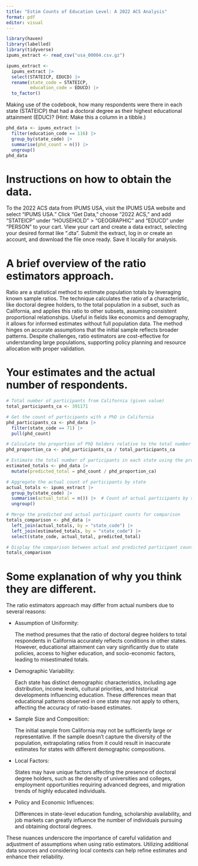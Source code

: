 ```yaml
---
title: "Estim Counts of Education Level: A 2022 ACS Analysis"
format: pdf
editor: visual
---
```


```r
library(haven)
library(labelled)
library(tidyverse)
ipums_extract <- read_csv("usa_00004.csv.gz")

ipums_extract <- 
  ipums_extract |>
  select(STATEICP, EDUCD) |>
  rename(state_code = STATEICP,
         education_code = EDUCD) |>
  to_factor()
```

Making use of the codebook, how many respondents were there in each state (STATEICP) that had a doctoral degree as their highest educational attainment (EDUC)? (Hint: Make this a column in a tibble.)

```r
phd_data <- ipums_extract |>
  filter(education_code == 116) |>  
  group_by(state_code) |>
  summarise(phd_count = n()) |>  
  ungroup()
phd_data

```

# Instructions on how to obtain the data.

To the 2022 ACS data from IPUMS USA, visit the IPUMS USA website and select "IPUMS USA." Click "Get Data," choose "2022 ACS," and add "STATEICP" under "HOUSEHOLD" \> "GEOGRAPHIC" and "EDUCD" under "PERSON" to your cart. View your cart and create a data extract, selecting your desired format like ".dta". Submit the extract, log in or create an account, and download the file once ready. Save it locally for analysis.

# A brief overview of the ratio estimators approach.

Ratio are a statistical method to estimate population totals by leveraging known sample ratios. The technique calculates the ratio of a characteristic, like doctoral degree holders, to the total population in a subset, such as California, and applies this ratio to other subsets, assuming consistent proportional relationships. Useful in fields like economics and demography, it allows for informed estimates without full population data. The method hinges on accurate assumptions that the initial sample reflects broader patterns. Despite challenges, ratio estimators are cost-effective for understanding large populations, supporting policy planning and resource allocation with proper validation.

# Your estimates and the actual number of respondents.

```r
# Total number of participants from California (given value)
total_participants_ca <- 391171  

# Get the count of participants with a PhD in California
phd_participants_ca <- phd_data |>
  filter(state_code == 71) |>
  pull(phd_count)

# Calculate the proportion of PhD holders relative to the total number of participants in California
phd_proportion_ca <- phd_participants_ca / total_participants_ca

# Estimate the total number of participants in each state using the proportion estimator
estimated_totals <- phd_data |>
  mutate(predicted_total = phd_count / phd_proportion_ca)

# Aggregate the actual count of participants by state
actual_totals <- ipums_extract |>
  group_by(state_code) |>
  summarise(actual_total = n()) |>  # Count of actual participants by state
  ungroup()

# Merge the predicted and actual participant counts for comparison
totals_comparison <- phd_data |>
  left_join(actual_totals, by = "state_code") |>
  left_join(estimated_totals, by = "state_code") |>
  select(state_code, actual_total, predicted_total)

# Display the comparison between actual and predicted participant counts
totals_comparison

```

# Some explanation of why you think they are different.

The ratio estimators approach may differ from actual numbers due to several reasons:

-   Assumption of Uniformity:

    The method presumes that the ratio of doctoral degree holders to total respondents in California accurately reflects conditions in other states. However, educational attainment can vary significantly due to state policies, access to higher education, and socio-economic factors, leading to misestimated totals.

-   Demographic Variability:

    Each state has distinct demographic characteristics, including age distribution, income levels, cultural priorities, and historical developments influencing education. These differences mean that educational patterns observed in one state may not apply to others, affecting the accuracy of ratio-based estimates.

-   Sample Size and Composition:

    The initial sample from California may not be sufficiently large or representative. If the sample doesn't capture the diversity of the population, extrapolating ratios from it could result in inaccurate estimates for states with different demographic compositions.

-   Local Factors:

    States may have unique factors affecting the presence of doctoral degree holders, such as the density of universities and colleges, employment opportunities requiring advanced degrees, and migration trends of highly educated individuals.

-   Policy and Economic Influences:

    Differences in state-level education funding, scholarship availability, and job markets can greatly influence the number of individuals pursuing and obtaining doctoral degrees.

These nuances underscore the importance of careful validation and adjustment of assumptions when using ratio estimators. Utilizing additional data sources and considering local contexts can help refine estimates and enhance their reliability.
